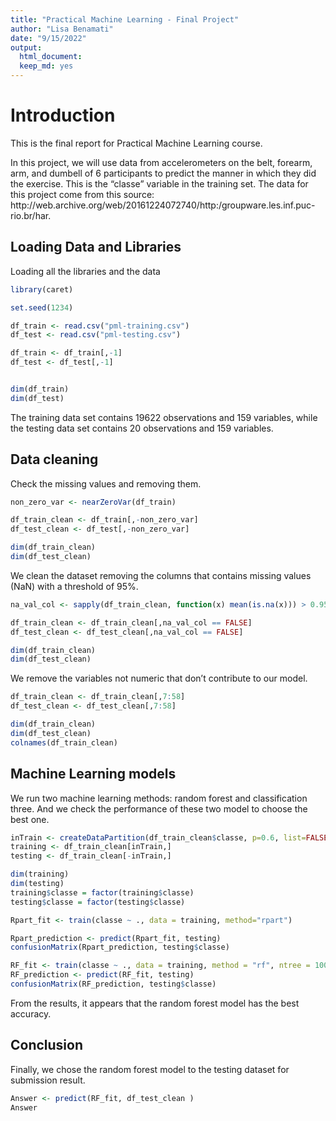 ---
title: "Practical Machine Learning - Final Project"
author: "Lisa Benamati"
date: "9/15/2022"
output: 
  html_document:
  keep_md: yes
---


# Introduction
This is the final report for Practical Machine Learning course. 

In this project, we will use data from accelerometers on the belt, forearm, arm, and dumbell of 6 participants to predict the manner in which they did the exercise. This is the “classe” variable in the training set. 
The data for this project come from this source: http://web.archive.org/web/20161224072740/http:/groupware.les.inf.puc-rio.br/har. 

## Loading Data and Libraries
Loading all the libraries and the data
```{r results='hide', message=FALSE}

library(caret)

set.seed(1234)
```
```{r}
df_train <- read.csv("pml-training.csv")
df_test <- read.csv("pml-testing.csv")

df_train <- df_train[,-1]
df_test <- df_test[,-1]


dim(df_train)
dim(df_test)
```

The training data set contains 19622 observations and 159 variables, while the testing data set contains 20 observations and 159 variables. 

## Data cleaning
Check the missing values and removing them.
```{r}
non_zero_var <- nearZeroVar(df_train)

df_train_clean <- df_train[,-non_zero_var]
df_test_clean <- df_test[,-non_zero_var]

dim(df_train_clean)
dim(df_test_clean)

```
We clean the dataset removing the columns that contains missing values (NaN) with a threshold of 95%.

```{r}
na_val_col <- sapply(df_train_clean, function(x) mean(is.na(x))) > 0.95

df_train_clean <- df_train_clean[,na_val_col == FALSE]
df_test_clean <- df_test_clean[,na_val_col == FALSE]

dim(df_train_clean)
dim(df_test_clean)
```

We remove the variables not numeric that don't contribute to our model.
```{r}
df_train_clean <- df_train_clean[,7:58]
df_test_clean <- df_test_clean[,7:58]

dim(df_train_clean)
dim(df_test_clean)
colnames(df_train_clean)
```

## Machine Learning models

We run two machine learning methods: random forest  and classification three. And we check the performance of these two model to choose the best one.

```{r}
inTrain <- createDataPartition(df_train_clean$classe, p=0.6, list=FALSE)
training <- df_train_clean[inTrain,]
testing <- df_train_clean[-inTrain,]

dim(training)
dim(testing)
training$classe = factor(training$classe)
testing$classe = factor(testing$classe)
```

```{r}
Rpart_fit <- train(classe ~ ., data = training, method="rpart")

Rpart_prediction <- predict(Rpart_fit, testing)
confusionMatrix(Rpart_prediction, testing$classe)

```



```{r}
RF_fit <- train(classe ~ ., data = training, method = "rf", ntree = 100)
RF_prediction <- predict(RF_fit, testing)
confusionMatrix(RF_prediction, testing$classe)

```


From the results, it appears that the random forest model has the best accuracy.


## Conclusion
Finally, we chose the random forest model to the testing dataset for submission result.

```{r}
Answer <- predict(RF_fit, df_test_clean )
Answer
```



